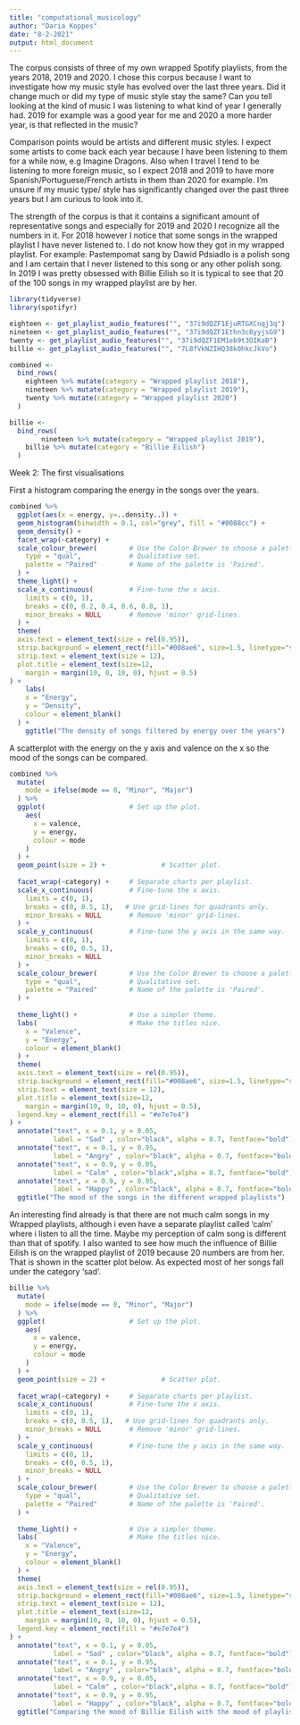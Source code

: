 ```yaml
---
title: "computational_musicology"
author: "Daria Koppes"
date: "8-2-2021"
output: html_document
---
```

The corpus consists of three of my own wrapped Spotify playlists, from the years 2018, 2019 and 2020. I chose this corpus because I want to investigate how my music style has evolved over the last three years. Did it change much or did my type of music style stay the same? Can you tell looking at the kind of music I was listening to what kind of year I generally had. 2019 for example was a good year for me and 2020 a more harder year, is that reflected in the music? 

Comparison points would be artists and different music styles. I expect some artists to come back each year because I have been listening to them for a while now, e.g Imagine Dragons. Also when I travel I tend to be listening to more foreign music, so I expect 2018 and 2019 to have more Spanish/Portuguese/French artists in them than 2020 for example. I’m unsure if my music type/ style has significantly changed over the past three years but I am curious to look into it. 

The strength of the corpus is that it contains a significant amount of representative songs and especially for 2019 and 2020 I recognize all the numbers in it. For 2018 however I notice that some songs in the wrapped playlist I have never listened to. I do not know how they got in my wrapped playlist. For example: Pastempomat sang by Dawid Pdsiadlo is a polish song and I am certain that I never listened to this song or any other polish song. In 2019 I was pretty obsessed with Billie Eilish so it is typical to see that 20 of the 100 songs in my wrapped playlist are by her.

```r
library(tidyverse)
library(spotifyr)
```


```r
eighteen <- get_playlist_audio_features("", "37i9dQZF1EjuRTGXCnqj3q")
nineteen <- get_playlist_audio_features("", "37i9dQZF1Ethn3c8yyjsG9")
twenty <- get_playlist_audio_features("", "37i9dQZF1EM1eb9t3OIKaB")
billie <- get_playlist_audio_features("", "7L8fVkNZIHQ38k0hkcJkVo")
```

```r
combined <-
  bind_rows(
    eighteen %>% mutate(category = "Wrapped playlist 2018"),
    nineteen %>% mutate(category = "Wrapped playlist 2019"),
    twenty %>% mutate(category = "Wrapped playlist 2020")
  )

billie <-
  bind_rows(
        nineteen %>% mutate(category = "Wrapped playlist 2019"),
    billie %>% mutate(category = "Billie Eilish")
  )

```

Week 2: The first visualisations

First a histogram comparing the energy in the songs over the years. 

```r
combined %>%
  ggplot(aes(x = energy, y=..density..)) +
  geom_histogram(binwidth = 0.1, col="grey", fill = "#0088cc") +
  geom_density() +
  facet_wrap(~category) +
  scale_colour_brewer(        # Use the Color Brewer to choose a palette.
    type = "qual",            # Qualitative set.
    palette = "Paired"        # Name of the palette is 'Paired'.
  ) +
  theme_light() +
  scale_x_continuous(         # Fine-tune the x axis.
    limits = c(0, 1),
    breaks = c(0, 0.2, 0.4, 0.6, 0.8, 1),
    minor_breaks = NULL       # Remove 'minor' grid-lines.
  ) +
  theme( 
  axis.text = element_text(size = rel(0.95)), 
  strip.background = element_rect(fill="#008ae6", size=1.5, linetype="solid"),
  strip.text = element_text(size = 12),
  plot.title = element_text(size=12, 
    margin = margin(10, 0, 10, 0), hjust = 0.5)
) +
    labs(                      
    x = "Energy",
    y = "Density",
    colour = element_blank()
  ) +
    ggtitle("The density of songs filtered by energy over the years") 
```

A scatterplot with the energy on the y axis and valence on the x so the mood of the songs can be compared. 

```r
combined %>%
  mutate(
    mode = ifelse(mode == 0, "Minor", "Major")
  ) %>%
  ggplot(                     # Set up the plot.
    aes(
      x = valence,
      y = energy,
      colour = mode
    )
  ) +
  geom_point(size = 2) +              # Scatter plot.   
  
  facet_wrap(~category) +     # Separate charts per playlist.
  scale_x_continuous(         # Fine-tune the x axis.
    limits = c(0, 1),
    breaks = c(0, 0.5, 1),   # Use grid-lines for quadrants only.
    minor_breaks = NULL       # Remove 'minor' grid-lines.
  ) +
  scale_y_continuous(         # Fine-tune the y axis in the same way.
    limits = c(0, 1),
    breaks = c(0, 0.5, 1),
    minor_breaks = NULL
  ) +
  scale_colour_brewer(        # Use the Color Brewer to choose a palette.
    type = "qual",            # Qualitative set.
    palette = "Paired"        # Name of the palette is 'Paired'.
  ) +
  
  theme_light() +             # Use a simpler theme.
  labs(                       # Make the titles nice.
    x = "Valence",
    y = "Energy",
    colour = element_blank()
  ) +
  theme( 
  axis.text = element_text(size = rel(0.95)), 
  strip.background = element_rect(fill="#008ae6", size=1.5, linetype="solid"),
  strip.text = element_text(size = 12),
  plot.title = element_text(size=12, 
    margin = margin(10, 0, 10, 0), hjust = 0.5), 
  legend.key = element_rect(fill = "#e7e7e4")
) + 
  annotate("text", x = 0.1, y = 0.05, 
           label = "Sad" , color="black", alpha = 0.7, fontface="bold") + 
  annotate("text", x = 0.1, y = 0.95, 
           label = "Angry" , color="black", alpha = 0.7, fontface="bold") +
  annotate("text", x = 0.9, y = 0.05, 
           label = "Calm" , color="black",alpha = 0.7, fontface="bold") + 
  annotate("text", x = 0.9, y = 0.95, 
           label = "Happy" , color="black", alpha = 0.7, fontface="bold") +
  ggtitle("The mood of the songs in the different wrapped playlists") 
```

An interesting find already is that there are not much calm songs in my Wrapped playlists, although i even have a separate playlist called 'calm' where i listen to all the time. Maybe my perception of calm song is different than that of spotify. I also wanted to see how much the influence of Billie Eilish is on the wrapped playlist of 2019 because 20 numbers are from her. That is shown in the scatter plot below. As expected most of her songs fall under the category 'sad'. 


```r
billie %>%
  mutate(
    mode = ifelse(mode == 0, "Minor", "Major")
  ) %>%
  ggplot(                     # Set up the plot.
    aes(
      x = valence,
      y = energy,
      colour = mode
    )
  ) +
  geom_point(size = 2) +              # Scatter plot.   
  
  facet_wrap(~category) +     # Separate charts per playlist.
  scale_x_continuous(         # Fine-tune the x axis.
    limits = c(0, 1),
    breaks = c(0, 0.5, 1),   # Use grid-lines for quadrants only.
    minor_breaks = NULL       # Remove 'minor' grid-lines.
  ) +
  scale_y_continuous(         # Fine-tune the y axis in the same way.
    limits = c(0, 1),
    breaks = c(0, 0.5, 1),
    minor_breaks = NULL
  ) +
  scale_colour_brewer(        # Use the Color Brewer to choose a palette.
    type = "qual",            # Qualitative set.
    palette = "Paired"        # Name of the palette is 'Paired'.
  ) +
  
  theme_light() +             # Use a simpler theme.
  labs(                       # Make the titles nice.
    x = "Valence",
    y = "Energy",
    colour = element_blank()
  ) +
  theme( 
  axis.text = element_text(size = rel(0.95)), 
  strip.background = element_rect(fill="#008ae6", size=1.5, linetype="solid"),
  strip.text = element_text(size = 12),
  plot.title = element_text(size=12, 
    margin = margin(10, 0, 10, 0), hjust = 0.5), 
  legend.key = element_rect(fill = "#e7e7e4")
) + 
  annotate("text", x = 0.1, y = 0.05, 
           label = "Sad" , color="black", alpha = 0.7, fontface="bold") + 
  annotate("text", x = 0.1, y = 0.95, 
           label = "Angry" , color="black", alpha = 0.7, fontface="bold") +
  annotate("text", x = 0.9, y = 0.05, 
           label = "Calm" , color="black",alpha = 0.7, fontface="bold") + 
  annotate("text", x = 0.9, y = 0.95, 
           label = "Happy" , color="black", alpha = 0.7, fontface="bold") +
  ggtitle("Comparing the mood of Billie Eilish with the mood of playlist wrapped 2019") 

```
